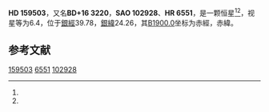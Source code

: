 {{Starbox begin
| name = HD 159503
}}
{{Starbox observe
| epoch = [[J2000.0|J2000.0]]
| constell = {{星座名待查}}<ref name=SIMBAD>{{cite web
 | url=http://simbad.u-strasbg.fr/simbad/sim-id?Ident=HR+6551
 | title=Pulsating variable Star
 | publisher=Centre de Données astronomiques de Strasbourg
 | work=SIMBAD
 | accessdate=2012-07-13
 | archive-date=2020-08-19
 | archive-url=https://web.archive.org/web/20200819205216/http://simbad.u-strasbg.fr/simbad/sim-id?Ident=HR+6551
 }}</ref><ref name=DATA>{{cite web
 | url=http://vizier.u-strasbg.fr/viz-bin/VizieR-5?-out.add=.&-source=5050&-corr=PK=HR&-out.max=9999&HR=6551
 | title=VizieR Detailed Page
 | accessdate=2012-07-13
 | archive-date=2020-08-19
 | archive-url=https://web.archive.org/web/20200819205221/http://vizier.u-strasbg.fr/viz-bin/VizieR-5?-out.add=.&-source=5050&-corr=PK%3DHR&-out.max=9999&HR=6551
 | dead-url=no
 }}</ref>
| 星官 = 
| ra = {{RA|17|34|27.2}}<ref name=SIMBAD /><ref name=DATA />
| dec = {{DEC|+16|30|14}}<ref name=SIMBAD /><ref name=DATA />
| appmag_v = 6.4<ref name=SIMBAD /><ref name=DATA />
}}
{{Starbox character
| class = A8Vn<ref name=SIMBAD /><ref name=DATA />
| b-v = <ref name=SIMBAD /><ref name=DATA />
| u-b = <ref name=SIMBAD /><ref name=DATA />
| r-i = <ref name=SIMBAD /><ref name=DATA />
| variable = 
}}
{{Starbox astrometry
| radial_v = 
| prop_mo_ra = -41
| parallax = 
| p_error = 
}}
{{Starbox catalog
| names =BD+16 3220，[[SAO星表|SAO]] 102928，[[HD星表|HD]] 159503，[[HR星表|HR]] 6551}}
{{Starbox reference |Simbad=HR+6551}}
{{Starbox end}}

'''HD 159503'''，又名'''BD+16 3220'''，'''SAO 102928'''、'''HR 6551'''，是一颗恒星<ref name=SIMBAD /><ref name=DATA />，视星等为6.4，位于[[銀道座標系|銀經]]39.78，[[銀道座標系|銀緯]]24.26，其[[B1900.0|B1900.0]]坐标为赤經{{RA|17|29|59.2}}，赤緯{{DEC|+16|24.26|18}}。

== 参考文献 ==
{{reflist}}

{{star-stub}}

[[Category:HD和HDE天體|159503]]
[[Category:HR天體|6551]]
[[Category:SAO天體|102928]]